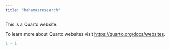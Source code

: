```yaml
---
title: "bahamasresearch"
---
```


This is a Quarto website.

To learn more about Quarto websites visit <https://quarto.org/docs/websites>.

```r
1 + 1
```
